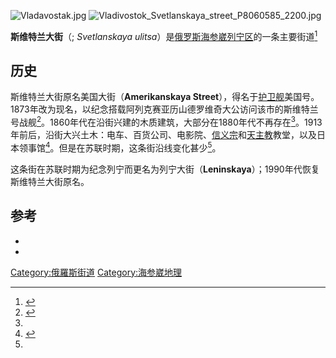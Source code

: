 [[File:Vladavostak.jpg|thumb]]
[[File:Vladivostok_Svetlanskaya_street_P8060585_2200.jpg|thumb]]

'''斯维特兰大街'''（{{lang-ru|Светла́нская у́лица}}; ''Svetlanskaya ulitsa''）是[[俄罗斯|俄罗斯]][[海参崴|海参崴]][[列宁区_(符拉迪沃斯托克)|列宁区]]的一条主要街道<ref name="Sato 1999 223">{{harvnb|Sato|Tonuma|1999|p=223}}</ref>

==历史==
斯维特兰大街原名美国大街（'''Amerikanskaya Street'''），得名于[[护卫舰|护卫舰]]美国号。1873年改为现名，以纪念搭载阿列克赛亚历山德罗维奇大公访问该市的斯维特兰号战舰<ref>{{harvnb|Stephan|1996|p=84}}</ref>。1860年代在沿街兴建的木质建筑，大部分在1880年代不再存在<ref name="Sato 1999 223"/>。1913年前后，沿街大兴土木：电车、百货公司、电影院、[[信义宗|信义宗]]和[[天主教|天主教]]教堂，以及日本领事馆<ref>{{harvnb|Stephan|1996|pp=107–108}}</ref>。但是在苏联时期，这条街沿线变化甚少<ref name="Sato 1999 223"/>。

这条街在苏联时期为纪念列宁而更名为列宁大街（'''Leninskaya'''）；1990年代恢复斯维特兰大街原名。

==参考==
{{Reflist}}
*{{citation|title=Existing buildings along Svetlanskaya Street: A study on forming urban space in Vladivostok central district, part 2|last=Sato|first=Yoichi|last2=Tonuma|first2=Koichi|date=August 1999|journal=Journal of Architecture, Planning, and Environmental Engineering: Transactions of the Architectural Institute of Japan|volume=522|pages=223–230|url=http://ci.nii.ac.jp/naid/110004657307/en|accessdate=2015-12-04|archive-date=2012-09-05|archive-url=https://web.archive.org/web/20120905195127/http://ci.nii.ac.jp/naid/110004657307/en|dead-url=no}}
*{{citation|title=The Russian Far East: A History|author=John J. Stephan|edition=reprint,illustrated|publisher=Stanford University Press|year=1996|isbn=978-0-8047-2701-3}}

[[Category:俄羅斯街道|Category:俄羅斯街道]]
[[Category:海参崴地理|Category:海参崴地理]]